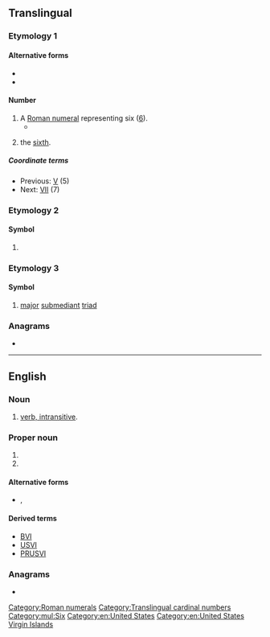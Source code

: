{{also|vi|Vi|VI|.vi|vì|ví|vị|vĩ|vī|v.i.|v. i.|V.I.|V. I.}}
{{character info|Ⅵ}}
==Translingual==

===Etymology 1===

====Alternative forms====
* {{alter|mul|vi|vj}}
* {{alter|mul|VI.||ordinal}}

====Number====
{{mul-number}}

# A [[Roman numeral]] representing six ([[six|6]]).
#* {{RQ:Schuster Hepaticae|volume=V|page=viii|text=The supplementary bibliography (in Vol. '''VI''') attests to the comprehensiveness of the effort.}}
# {{cln|mul|ordinal numbers}} {{lb|mul|especially in the names of aristocracy}} the [[sixth]].

=====Coordinate terms=====
* Previous: [[V]] (5)
* Next: [[VII]] (7)

[[Category:Roman numerals]]
[[Category:Translingual cardinal numbers]]
[[Category:mul:Six]]

===Etymology 2===

====Symbol====
{{mul-symbol}}

# {{ISO 3166|1|2|United States Virgin Islands}}

===Etymology 3===

====Symbol====
{{mul-symbol}}

# {{lb|mul|music}} [[major]] [[submediant]] [[triad]]

===Anagrams===
* {{l|mul|IV}}

----

==English==

===Noun===
{{en-noun}}

# [[intransitive verb|verb, intransitive]].

===Proper noun===
{{en-proper-noun}}

# {{abbreviation of|en|Virgin Islands}}
# {{l|mul|VI|gloss=U.S. Virgin Islands}}

====Alternative forms====
* {{sense|Virgin Islands}} {{l|en|V.I.}} , {{l|en|V. I.}}

====Derived terms====
{{sense|Virgin Islands}}
* [[BVI]]
* [[USVI]]
* [[PRUSVI]]

===Anagrams===
* {{anagrams|en|a=iv|IV}}

[[Category:en:United States]]
[[Category:en:United States Virgin Islands]]